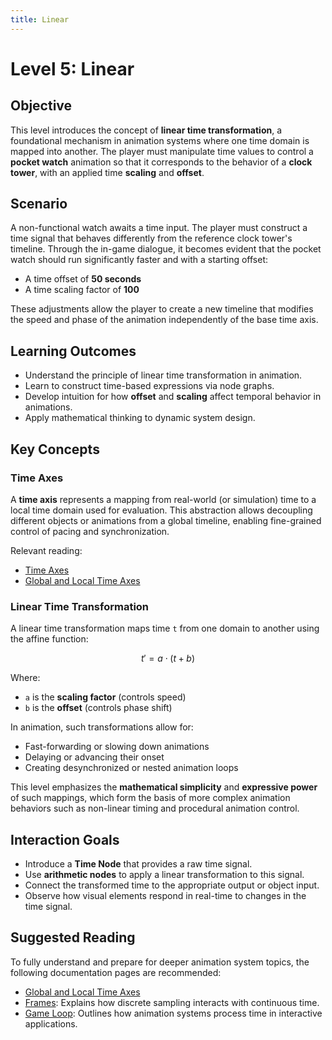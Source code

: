 ```yaml
---
title: Linear
---
```


# Level 5: Linear

## Objective

This level introduces the concept of **linear time transformation**, a foundational mechanism in animation systems where one time domain is mapped into another. The player must manipulate time values to control a **pocket watch** animation so that it corresponds to the behavior of a **clock tower**, with an applied time **scaling** and **offset**.

## Scenario

A non-functional watch awaits a time input. The player must construct a time signal that behaves differently from the reference clock tower's timeline. Through the in-game dialogue, it becomes evident that the pocket watch should run significantly faster and with a starting offset:

- A time offset of **50 seconds**
- A time scaling factor of **100**

These adjustments allow the player to create a new timeline that modifies the speed and phase of the animation independently of the base time axis.

## Learning Outcomes

- Understand the principle of linear time transformation in animation.
- Learn to construct time-based expressions via node graphs.
- Develop intuition for how **offset** and **scaling** affect temporal behavior in animations.
- Apply mathematical thinking to dynamic system design.

## Key Concepts

### Time Axes

A **time axis** represents a mapping from real-world (or simulation) time to a local time domain used for evaluation. This abstraction allows decoupling different objects or animations from a global timeline, enabling fine-grained control of pacing and synchronization.

Relevant reading:

- [Time Axes](/docs/time-and-game-loop/time-axes)
- [Global and Local Time Axes](/docs/time-and-game-loop/global-and-local-time-axes)

### Linear Time Transformation

A linear time transformation maps time `t` from one domain to another using the affine function:

$$
t' = a \cdot (t + b)
$$

Where:

- `a` is the **scaling factor** (controls speed)
- `b` is the **offset** (controls phase shift)

In animation, such transformations allow for:

- Fast-forwarding or slowing down animations
- Delaying or advancing their onset
- Creating desynchronized or nested animation loops

This level emphasizes the **mathematical simplicity** and **expressive power** of such mappings, which form the basis of more complex animation behaviors such as non-linear timing and procedural animation control.

## Interaction Goals

- Introduce a **Time Node** that provides a raw time signal.
- Use **arithmetic nodes** to apply a linear transformation to this signal.
- Connect the transformed time to the appropriate output or object input.
- Observe how visual elements respond in real-time to changes in the time signal.

## Suggested Reading

To fully understand and prepare for deeper animation system topics, the following documentation pages are recommended:

- [Global and Local Time Axes](/docs/time-and-game-loop/global-and-local-time-axes)
- [Frames](/docs/time-and-game-loop/frames): Explains how discrete sampling interacts with continuous time.
- [Game Loop](/docs/time-and-game-loop/game-loop): Outlines how animation systems process time in interactive applications.
